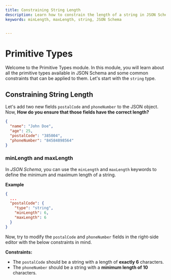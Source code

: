 ```yaml
---
title: Constraining String Length
description: Learn how to constrain the length of a string in JSON Schema.
keywords: minLength, maxLength, string, JSON Schema


---
```

# Primitive Types
Welcome to the Primitive Types module. In this module, you will learn about all the primitive types available in JSON Schema and some common constraints that can be applied to them. Let's start with the `string` type.


## Constraining String Length

Let's add two new fields `postalCode` and `phoneNumber` to the JSON object. Now, **How do you ensure that those fields have the correct length?**

```json highlightLineStart={4} highlightLineEnd={5}
{
  "name": "John Doe",
  "age": 25,
  "postalCode": "385004",
  "phoneNumber": "84584898564"
}
```

### minLength and maxLength

In *JSON Schema*, you can use the `minLength` and `maxLength` keywords to define the minimum and maximum length of a string.

**Example**

```json
{
  ...
  "postalCode": {
    "type": "string",
    "minLength": 6,
    "maxLength": 6
  }
}
```

Now, try to modify the `postalCode` and `phoneNumber` fields in the right-side editor with the below constraints in mind.

**Constraints:**
- The `postalCode` should be a string with a length of **exactly 6** characters. 
- The `phoneNumber` should be a string with a **minimum length of 10** characters.
